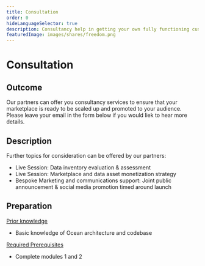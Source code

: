```yaml
---
title: Consultation
order: 0
hideLanguageSelector: true
description: Consultancy help in getting your own fully functioning customised fork of Ocean backend components deployed and working.
featuredImage: images/shares/freedom.png
---
```


# Consultation

## Outcome

Our partners can offer you consultancy services to ensure that your marketplace is ready to be scaled up and promoted to your audience. Please leave your email in the form below if you would liek to hear more details.

## Description

Further topics for consideration can be offered by our partners:

- Live Session: Data inventory evaluation & assessment
- Live Session: Marketplace and data asset monetization strategy
- Bespoke Marketing and communications support: Joint public announcement & social media promotion timed around launch

## Preparation

<u>Prior knowledge</u>

- Basic knowledge of Ocean architecture and codebase

<u>Required Prerequisites</u>

- Complete modules 1 and 2

<LeadCapture />
